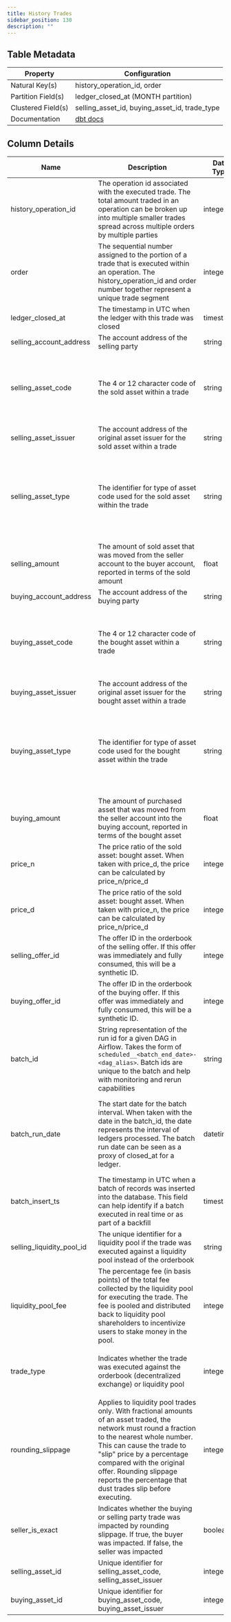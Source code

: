 ```yaml
---
title: History Trades
sidebar_position: 130
description: ""
---
```


<div className="scoped-data-dictionary-table">

## Table Metadata

| Property | Configuration |
| --- | --- |
| Natural Key(s) | history_operation_id, order |
| Partition Field(s) | ledger_closed_at (MONTH partition) |
| Clustered Field(s) | selling_asset_id, buying_asset_id, trade_type |
| Documentation | [dbt docs](http://www.stellar-dbt-docs.com/#!/source/source.stellar_dbt_public.crypto_stellar.history_trades) |

## Column Details

| Name | Description | Data Type | Domain Values | Required? | Notes |
| --- | --- | --- | --- | --- | --- |
| history_operation_id | The operation id associated with the executed trade. The total amount traded in an operation can be broken up into multiple smaller trades spread across multiple orders by multiple parties | integer |  | Yes | There is a many-to-one relationship for history_operation_id with the history_operations table. |
| order | The sequential number assigned to the portion of a trade that is executed within an operation. The history_operation_id and order number together represent a unique trade segment | integer |  | Yes |  |
| ledger_closed_at | The timestamp in UTC when the ledger with this trade was closed | timestamp |  | Yes |  |
| selling_account_address | The account address of the selling party | string |  | No |  |
| selling_asset_code | The 4 or 12 character code of the sold asset within a trade | string |  | No | Asset codes have no guarantees of uniqueness. The combination of asset code, issuer, and type represents a distinct asset |
| selling_asset_issuer | The account address of the original asset issuer for the sold asset within a trade | string |  | No |  |
| selling_asset_type | The identifier for type of asset code used for the sold asset within the trade | string | <ul><li>credit_alphanum4</li><li>credit_alphanum12</li><li>native</li></ul> | Yes | XLM is the native asset to the network. XLM has no asset code or issuer representation and will instead be displayed with an asset type of 'native' |
| selling_amount | The amount of sold asset that was moved from the seller account to the buyer account, reported in terms of the sold amount | float |  | Yes |  |
| buying_account_address | The account address of the buying party | string |  | No |  |
| buying_asset_code | The 4 or 12 character code of the bought asset within a trade | string |  | No | Asset codes have no guarantees of uniqueness. The combination of asset code, issuer, and type represents a distinct asset |
| buying_asset_issuer | The account address of the original asset issuer for the bought asset within a trade | string |  | No |  |
| buying_asset_type | The identifier for type of asset code used for the bought asset within the trade | string | <ul><li>credit_alphanum4</li><li>credit_alphanum12</li><li>native</li></ul> | Yes | XLM is the native asset to the network. XLM has no asset code or issuer representation and will instead be displayed with an asset type of 'native' |
| buying_amount | The amount of purchased asset that was moved from the seller account into the buying account, reported in terms of the bought asset | float |  | Yes |  |
| price_n | The price ratio of the sold asset: bought asset. When taken with price_d, the price can be calculated by price_n/price_d | integer |  | No |  |
| price_d | The price ratio of the sold asset: bought asset. When taken with price_n, the price can be calculated by price_n/price_d | integer |  | No |  |
| selling_offer_id | The offer ID in the orderbook of the selling offer. If this offer was immediately and fully consumed, this will be a synthetic ID. | integer |  | No |  |
| buying_offer_id | The offer ID in the orderbook of the buying offer. If this offer was immediately and fully consumed, this will be a synthetic ID. | integer |  | No |  |
| batch_id | String representation of the run id for a given DAG in Airflow. Takes the form of `scheduled__<batch_end_date>-<dag_alias>`. Batch ids are unique to the batch and help with monitoring and rerun capabilities | string |  | No |  |
| batch_run_date | The start date for the batch interval. When taken with the date in the batch_id, the date represents the interval of ledgers processed. The batch run date can be seen as a proxy of closed_at for a ledger. | datetime |  | No | The table is partitioned on batch_run_date. It is recommended to always include the batch_run_date in the filter if possible to help reduce query cost. |
| batch_insert_ts | The timestamp in UTC when a batch of records was inserted into the database. This field can help identify if a batch executed in real time or as part of a backfill | timestamp |  | No |  |
| selling_liquidity_pool_id | The unique identifier for a liquidity pool if the trade was executed against a liquidity pool instead of the orderbook | string |  | No |  |
| liquidity_pool_fee | The percentage fee (in basis points) of the total fee collected by the liquidity pool for executing the trade. The fee is pooled and distributed back to liquidity pool shareholders to incentivize users to stake money in the pool. | integer | 30 | No | Liquidity pool fees can only change with protocol changes to the network itself |
| trade_type | Indicates whether the trade was executed against the orderbook (decentralized exchange) or liquidity pool | integer | <ul><li>1 - Decentralized Exchange Trade</li><li>2 - Liquidity Pool Trade</li></ul> | No |  |
| rounding_slippage | Applies to liquidity pool trades only. With fractional amounts of an asset traded, the network must round a fraction to the nearest whole number. This can cause the trade to "slip" price by a percentage compared with the original offer. Rounding slippage reports the percentage that dust trades slip before executing. | integer |  | No | Defaults to 1. Rounding Slippage is always unprofitable for the trader and is not a valid way to try and extract more value from the network. |
| seller_is_exact | Indicates whether the buying or selling party trade was impacted by rounding slippage. If true, the buyer was impacted. If false, the seller was impacted | boolean |  | No |  |
| selling_asset_id | Unique identifier for selling_asset_code, selling_asset_issuer | integer |  | No |  |
| buying_asset_id | Unique identifier for buying_asset_code, buying_asset_issuer | integer |  | No |  |

</div>
